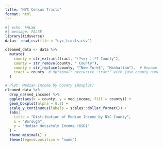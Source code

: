 ```yaml
---
title: "NYC Census Tracts"
format: html
---
```


```r
#| echo: FALSE
#| message: FALSE
library(tidyverse)
data<- read_csv(file = "nyc_tracts.csv")

cleaned_data <- data %>%
  mutate(
    county = str_extract(tract, "(?<=; ).*? County"),
    county = str_remove(county, " County"),
    county = str_replace(county, "^New York$", "Manhattan"),  # Rename
    tract = county  # Optional: overwrite 'tract' with just county name
  )

# Plot: Median Income by County (Boxplot)
cleaned_data %>%
  drop_na(med_income) %>%
  ggplot(aes(x = county, y = med_income, fill = county)) +
  geom_boxplot(alpha = 0.7) +
  scale_y_continuous(labels = scales::dollar_format()) +
  labs(
    title = "Distribution of Median Income by NYC County",
    x = "Borough",
    y = "Median Household Income (USD)"
  ) +
  theme_minimal() +
  theme(legend.position = "none")

```
